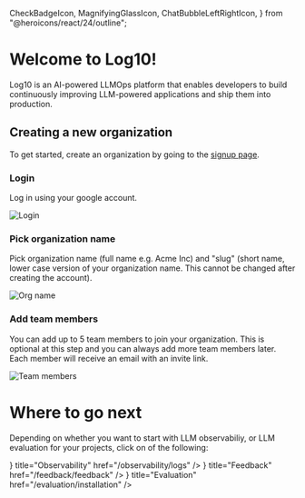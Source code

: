  CheckBadgeIcon,
  MagnifyingGlassIcon,
  ChatBubbleLeftRightIcon,
} from "@heroicons/react/24/outline";

# Welcome to Log10!

Log10 is an AI-powered LLMOps platform that enables developers to build continuously improving LLM-powered applications and ship them into production.

## Creating a new organization

To get started, create an organization by going to the [signup page](https://log10.io/signup).

### Login

Log in using your google account.

![Login](/images/docs/login.png)

### Pick organization name

Pick organization name (full name e.g. Acme Inc) and "slug" (short name, lower case version of your organization name. This cannot be changed after creating the account).

![Org name](/images/docs/org-name.png)

### Add team members

You can add up to 5 team members to join your organization. This is optional at this step and you can always add more team members later.
Each member will receive an email with an invite link.

![Team members](/images/docs/team-members.png)

# Where to go next

Depending on whether you want to start with LLM observabiliy, or LLM evaluation for your projects, click on of the following:

<Cards>
  <Card
    icon={<MagnifyingGlassIcon />}
    title="Observability"
    href="/observability/logs"
  />
  <Card
    icon={<ChatBubbleLeftRightIcon />}
    title="Feedback"
    href="/feedback/feedback"
  />
  <Card
    icon={<CheckBadgeIcon />}
    title="Evaluation"
    href="/evaluation/installation"
  />
</Cards>
